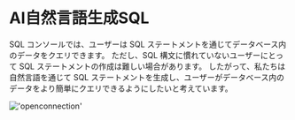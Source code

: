 # AI自然言語生成SQL

SQL コンソールでは、ユーザーは SQL ステートメントを通じてデータベース内のデータをクエリできます。
ただし、SQL 構文に慣れていないユーザーにとって SQL ステートメントの作成は難しい場合があります。
したがって、私たちは自然言語を通じて SQL ステートメントを生成し、ユーザーがデータベース内のデータをより簡単にクエリできるようにしたいと考えています。

!['openconnection'](/image/AI-image/text2sql.gif)
